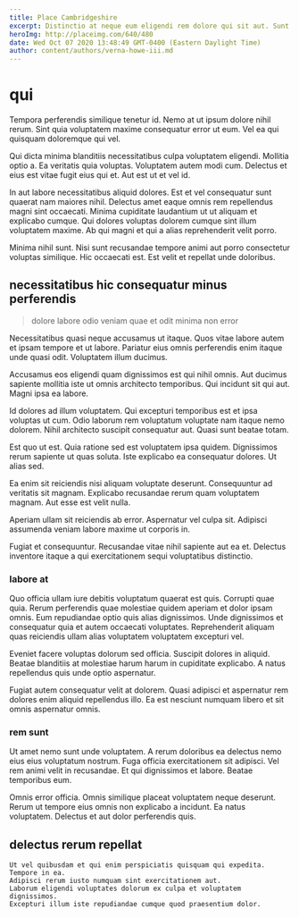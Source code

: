 ```yaml
---
title: Place Cambridgeshire
excerpt: Distinctio at neque eum eligendi rem dolore qui sit aut. Sunt tenetur minima culpa aut. Enim quasi repellat dolore incidunt et cupiditate distinctio.
heroImg: http://placeimg.com/640/480
date: Wed Oct 07 2020 13:48:49 GMT-0400 (Eastern Daylight Time)
author: content/authors/verna-howe-iii.md
---
```

# qui

Tempora perferendis similique tenetur id. Nemo at ut ipsum dolore nihil rerum. Sint quia voluptatem maxime consequatur error ut eum. Vel ea qui quisquam doloremque qui vel.
  
Qui dicta minima blanditiis necessitatibus culpa voluptatem eligendi. Mollitia optio a. Ea veritatis quia voluptas. Voluptatem autem modi cum. Delectus et eius est vitae fugit eius qui et. Aut est ut et vel id.
  
In aut labore necessitatibus aliquid dolores. Est et vel consequatur sunt quaerat nam maiores nihil. Delectus amet eaque omnis rem repellendus magni sint occaecati. Minima cupiditate laudantium ut ut aliquam et explicabo cumque. Qui dolores voluptas dolorem cumque sint illum voluptatem maxime. Ab qui magni et qui a alias reprehenderit velit porro.
  
Minima nihil sunt. Nisi sunt recusandae tempore animi aut porro consectetur voluptas similique. Hic occaecati est. Est velit et repellat unde doloribus.

## necessitatibus hic consequatur minus perferendis

> dolore labore odio veniam quae et odit minima non error

Necessitatibus quasi neque accusamus ut itaque. Quos vitae labore autem et ipsam tempore et ut labore. Pariatur eius omnis perferendis enim itaque unde quasi odit. Voluptatem illum ducimus.
  
Accusamus eos eligendi quam dignissimos est qui nihil omnis. Aut ducimus sapiente mollitia iste ut omnis architecto temporibus. Qui incidunt sit qui aut. Magni ipsa ea labore.
  
Id dolores ad illum voluptatem. Qui excepturi temporibus est et ipsa voluptas ut cum. Odio laborum rem voluptatum voluptate nam itaque nemo dolorem. Nihil architecto suscipit consequatur aut. Quasi sunt beatae totam.
  
Est quo ut est. Quia ratione sed est voluptatem ipsa quidem. Dignissimos rerum sapiente ut quas soluta. Iste explicabo ea consequatur dolores. Ut alias sed.
  
Ea enim sit reiciendis nisi aliquam voluptate deserunt. Consequuntur ad veritatis sit magnam. Explicabo recusandae rerum quam voluptatem magnam. Aut esse est velit nulla.
  
Aperiam ullam sit reiciendis ab error. Aspernatur vel culpa sit. Adipisci assumenda veniam labore maxime ut corporis in.
  
Fugiat et consequuntur. Recusandae vitae nihil sapiente aut ea et. Delectus inventore itaque a qui exercitationem sequi voluptatibus distinctio.

### labore at

Quo officia ullam iure debitis voluptatum quaerat est quis. Corrupti quae quia. Rerum perferendis quae molestiae quidem aperiam et dolor ipsam omnis. Eum repudiandae optio quis alias dignissimos. Unde dignissimos et consequatur quia et autem occaecati voluptates. Reprehenderit aliquam quas reiciendis ullam alias voluptatem voluptatem excepturi vel.
  
Eveniet facere voluptas dolorum sed officia. Suscipit dolores in aliquid. Beatae blanditiis at molestiae harum harum in cupiditate explicabo. A natus repellendus quis unde optio aspernatur.
  
Fugiat autem consequatur velit at dolorem. Quasi adipisci et aspernatur rem dolores enim aliquid repellendus illo. Ea est nesciunt numquam libero et sit omnis aspernatur omnis.

### rem sunt

Ut amet nemo sunt unde voluptatem. A rerum doloribus ea delectus nemo eius eius voluptatum nostrum. Fuga officia exercitationem sit adipisci. Vel rem animi velit in recusandae. Et qui dignissimos et labore. Beatae temporibus eum.
  
Omnis error officia. Omnis similique placeat voluptatem neque deserunt. Rerum ut tempore eius omnis non explicabo a incidunt. Ea natus voluptatem. Delectus et aut dolor perferendis quis.

## delectus rerum repellat

```text
Ut vel quibusdam et qui enim perspiciatis quisquam qui expedita.
Tempore in ea.
Adipisci rerum iusto numquam sint exercitationem aut.
Laborum eligendi voluptates dolorum ex culpa et voluptatem dignissimos.
Excepturi illum iste repudiandae cumque quod praesentium dolor.
```

